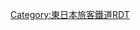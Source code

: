 {{Routemap|inline=<includeonly>yes</includeonly>|collapse=yes|title=兩毛線|title-bg=#ffd400|title-color=black|map=
STR~~ ~~[[東北本線]]（[[宇都宮線]]）
ABZg+r~~ ~~[[水戶線]]
\BHF!~HUBaq\BHF!~HUBeq~~0.0~~'''[[小山站|小山]]'''
STRq\ABZgr\STR~~ ~~東北本線（宇都宮線）
STRq\KRZu\STRr~~ ~~[[東北新幹線]]
hKRZWae~~ ~~{{link-ja|思川 (栃木縣)|思川 (栃木県)|思川}}
BHF~~5.4~~'''[[思川站|思川]]'''
STRq\KRZu\STR+r~~ ~~[[東武鐵道|東武]]：[[日光線 (東武鐵道)|日光線]]
\hKRZWae\hKRZWae~~ ~~{{link-ja|巴波川|巴坡川}}
uexKBHFeq\BHF!~HUBaq\BHF!~HUBeq~~10.8~~'''[[栃木站|栃木]]'''~~''{{link-ja|鍋山人車鐵道|鍋山人車鉄道}}''
\STR\STRl
BHF~~15.2~~'''[[大平下車站|大平下]]'''
\BHF\uexKBHFaq~~19.3~~'''[[岩舟站|岩舟]]'''~~''{{link-ja|岩舟人車鐵道|岩舟人車鉄道}}''
eBHF~~21.2~~''{{link-ja|小野寺站|小野寺駅|小野寺}}''~~<ref group="*" name="map1"><br />1968年開始休止，1987年廢除</ref>
SKRZ-Au~~ ~~[[東北自動車道]]
eBHF~~24.4~~''{{link-ja|犬伏站 (栃木縣)|犬伏駅 (栃木県)|犬伏}}''~~<ref group="*" name="map1" />
\STR\exSTR+l~~ ~~東武：''佐野線（支線）''
STR+l\KRZu\xKRZxl~~ ~~東武：[[佐野線]]
BHF!~HUBaq\BHF!~HUBeq\exBHF~~26.6~~'''[[佐野站|佐野]]'''／''佐野町''
xABZqr\eKRZu\exSTRr
hKRZWae~~ ~~{{link-ja|秋山川 (栃木縣)|秋山川 (栃木県)|秋山川}}
hKRZWae~~ ~~{{link-ja|旗川|旗川}}
exKBHFeq\BHF\~~31.1~~'''[[富田站 (栃木縣)|富田]]'''~~''{{link-ja|赤見輕便鐵道|赤見軽便鉄道|赤見鐵道}}''
BHF~~32.0~~'''[[足利花卉公園站|足利花卉公園]]'''
eBHF~~36.0~~''{{link-ja|東足利站|東足利駅|東足利}}''~~<ref group="*" name="map1" />
BHF~~38.2~~'''[[足利站|足利]]'''
eBHF~~39.9~~''{{link-ja|西足利站|西足利駅|西足利}}''~~<ref group="*" name="map1" />
eBHF~~40.7~~''{{link-ja|三重站 (日本)|三重駅|三重}}''~~-1984
BHF~~42.7~~'''[[山前站|山前]]'''
eBHF~~45.5~~''{{link-ja|葉鹿站|葉鹿駅|葉鹿}}''~~<ref group="*" name="map1" />
BHF~~47.3~~'''[[小俁站 (栃木縣)|小俁]]'''
hKRZWae~~ ~~{{link-ja|桐生川|桐生川}}
eBHF~~49.8~~''{{link-ja|東桐生站|東桐生駅|東桐生}}''~~<ref group="*" name="map1" />
BHF~~52.9~~'''[[桐生站|桐生]]'''
hKRZWae~~ ~~[[渡良瀨川]]
DST~~54.6~~{{link-ja|下新田信號場|下新田信号場}}
STR+l\ABZgr\
HST\STR\~~ ~~[[下新田站|下新田]]
STRr\STR\~~ ~~[[渡良瀨溪谷鐵道|渡鐵]]：[[渡良瀨溪谷線]]
STRq\KRZu\HSTq~~ ~~[[新桐生站|新桐生]] 東武：[[桐生線]]
BHF~~56.9~~'''[[岩宿站|岩宿]]'''
eBHF~~60.6~~''[[間野谷站|間野谷]]''~~<ref group="*" name="map1" />
BHF~~63.3~~'''[[國定站|國定]]'''
STR~~ ~~[[北關東自動車道]]
eBHF~~66.7~~''{{link-ja|東伊勢崎站|東伊勢崎駅|東伊勢崎}}''~~<ref group="*" name="map1" />
\STR\STR+l~~ ~~東武：[[伊勢崎線]]
\BHF!~HUBaq\KBHFe!~HUBeq~~69.1~~'''[[伊勢崎站|伊勢崎]]'''
eBHF~~72.5~~''{{link-ja|下增田站|下増田駅|下增田}}''~~<ref group="*" name="map1" />
SKRZ-Au~~ ~~北關東自動車道
BHF~~74.9~~'''[[駒形站|駒形]]'''
eBHF~~77.6~~''{{link-ja|東前橋站|東前橋駅|東前橋}}''<ref group="*" name="map1" />
BHF~~78.1~~[[前橋大島站|前橋大島]]
uexKBHFeq\BHF\~~81.9~~'''[[前橋站|前橋]]'''
STR~~ ~~東武：''{{link-ja|伊香保軌道線|東武伊香保軌道線|前橋線}}''
hKRZWae~~ ~~[[利根川]]
eBHF~~83.4~~''[[前橋站|前橋]]（臨）''~~-1889
ABZg+r~~ ~~[[上越線]]
BHF~~84.4~~'''[[新前橋站|新前橋]]'''
LSTR~~ ~~上越線
KHSTe~~ ~~[[高崎站 (日本)|高崎]]
|bottom={{navbar|兩毛線RDT}}
}}<noinclude>{{rdt intro|[[兩毛線]]}}
{{Reflist|group="*"}}

[[Category:東日本旅客鐵道RDT]]
[[Category:兩毛線| ]]

</noinclude>